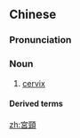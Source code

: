 {{also|宫颈}}
==Chinese==
{{zh-forms|s=宫颈|note=Short for {{zh-l|子宮頸}}.}}

===Pronunciation===
{{zh-pron
|m=gōngjǐng
|c=gung1 geng2
|cat=n
}}

===Noun===
{{zh-noun}}

# {{lb|zh|anatomy}} [[cervix]]

====Derived terms====
{{zh-der|宮頸癌|宮頸糜爛|宮頸塗片}}

[[zh:宮頸]]